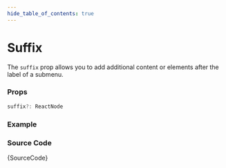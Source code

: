 ```yaml
---
hide_table_of_contents: true
---
```



# Suffix

The `suffix` prop allows you to add additional content or elements after the label of a submenu.

### Props

```ts noCopy
suffix?: ReactNode
```

### Example

<IframeWindow url='http://localhost:3000/menu-examples/horizontal-menu/submenu/suffix' />

### Source Code

<TsToJsCodeSnippet>{SourceCode}</TsToJsCodeSnippet>
